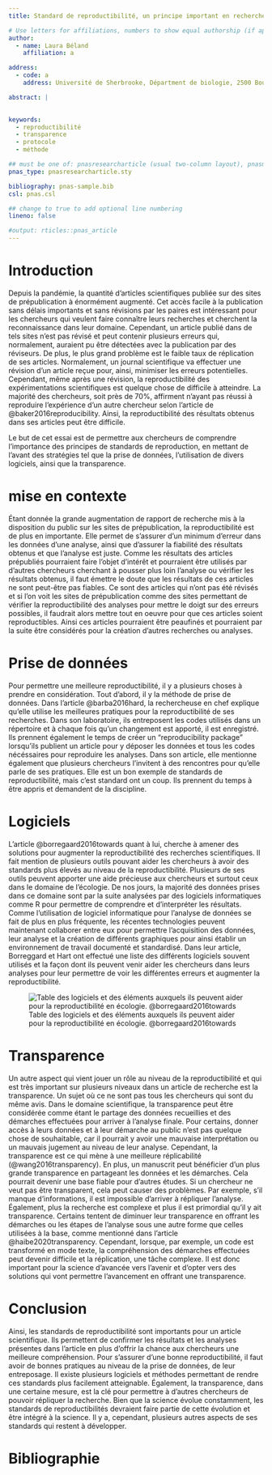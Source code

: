 ```yaml
---
title: Standard de reproductibilité, un principe important en recherche.   

# Use letters for affiliations, numbers to show equal authorship (if applicable) and to indicate the corresponding author
author:
  - name: Laura Béland
    affiliation: a

address:
  - code: a
    address: Université de Sherbrooke, Départment de biologie, 2500 Boulevard de l'Université, Sherbrooke, Québec, J1K 2R1

abstract: |
  

keywords:
  - reproductibilité
  - transparence
  - protocole
  - méthode

## must be one of: pnasresearcharticle (usual two-column layout), pnasmathematics (one column layout), or pnasinvited (invited submissions only)
pnas_type: pnasresearcharticle.sty

bibliography: pnas-sample.bib
csl: pnas.csl

## change to true to add optional line numbering
lineno: false

#output: rticles::pnas_article
---
```


# Introduction

Depuis la pandémie, la quantité d'articles scientifiques publiée sur des sites de prépublication à énormément augmenté. Cet accès facile à la publication sans délais importants et sans révisions par les paires est intéressant pour les chercheurs qui veulent faire connaître leurs recherches et cherchent la reconnaissance dans leur domaine. Cependant, un article publié dans de tels sites n'est pas révisé et peut contenir plusieurs erreurs qui, normalement, auraient pu être détectées avec la publication par des réviseurs. De plus, le plus grand problème est le faible taux de réplication de ses articles. Normalement, un journal scientifique va effectuer une révision d'un article reçue pour, ainsi, minimiser les erreurs potentielles. Cependant, même après une révision, la reproductibilité des expérimentations scientifiques est quelque chose de difficile à atteindre. La majorité des chercheurs, soit près de 70%, affirment n'ayant pas réussi à reproduire l'expérience d'un autre chercheur selon l'article de @baker2016reproducibility. Ainsi, la reproductibilité des résultats obtenus dans ses articles peut être difficile.

Le but de cet essai est de permettre aux chercheurs de comprendre l'importance des principes de standards de reproduction, en mettant de l'avant des stratégies tel que la prise de données, l'utilisation de divers logiciels, ainsi que la transparence.

# mise en contexte

Étant donnée la grande augmentation de rapport de recherche mis à la disposition du public sur les sites de prépublication, la reproductibilité est de plus en importante. Elle permet de s'assurer d'un minimum d'erreur dans les données d'une analyse, ainsi que d'assurer la fiabilité des résultats obtenus et que l'analyse est juste. Comme les résultats des articles prépubliés pourraient faire l'objet d'intérêt et pourraient être utilisés par d'autres chercheurs cherchant à pousser plus loin l'analyse ou vérifier les résultats obtenus, il faut émettre le doute que les résultats de ces articles ne sont peut-être pas fiables. Ce sont des articles qui n'ont pas été révisés et si l'on voit les sites de prépublication comme des sites permettant de vérifier la reproductibilité des analyses pour mettre le doigt sur des erreurs possibles, il faudrait alors mettre tout en oeuvre pour que ces articles soient reproductibles. Ainsi ces articles pourraient être peaufinés et pourraient par la suite être considérés pour la création d'autres recherches ou analyses.

# Prise de données

Pour permettre une meilleure reproductibilité, il y a plusieurs choses à prendre en considération. Tout d'abord, il y la méthode de prise de données. Dans l'article @barba2016hard, la rechercheuse en chef explique qu'elle utilise les meilleures pratiques pour la reproductibilité de ses recherches. Dans son laboratoire, ils entreposent les codes utilisés dans un répertoire et à chaque fois qu'un changement est apporté, il est enregistré. Ils prennent également le temps de créer un "reproducibility package" lorsqu'ils publient un article pour y déposer les données et tous les codes nécéssaires pour reproduire les analyses. Dans son article, elle mentionne également que plusieurs chercheurs l'invitent à des rencontres pour qu'elle parle de ses pratiques. Elle est un bon exemple de standards de reproductibilité, mais c'est standard ont un coup. Ils prennent du temps à être appris et demandent de la discipline.

# Logiciels

L'article @borregaard2016towards quant à lui, cherche à amener des solutions pour augmenter la reproductibilité des recherches scientifiques. Il fait mention de plusieurs outils pouvant aider les chercheurs à avoir des standards plus élevés au niveau de la reproductibilité. Plusieurs de ses outils peuvent apporter une aide précieuse aux chercheurs et surtout ceux dans le domaine de l'écologie. De nos jours, la majorité des données prises dans ce domaine sont par la suite analysées par des logiciels informatiques comme R pour permettre de comprendre et d'interpréter les résultats. Comme l'utilisation de logiciel informatique pour l'analyse de données se fait de plus en plus fréquente, les récentes technologies peuvent maintenant collaborer entre eux pour permettre l'acquisition des données, leur analyse et la création de différents graphiques pour ainsi établir un environnement de travail documenté et standardisé. Dans leur article, Borreggard et Hart ont effectué une liste des différents logiciels souvent utilisés et la façon dont ils peuvent venir aider les chercheurs dans leurs analyses pour leur permettre de voir les différentes erreurs et augmenter la reproductibilité.

![Table des logiciels et des éléments auxquels ils peuvent aider pour la reproductibilité en écologie. @borregaard2016towards](images/Borregaard2016.png)

# Transparence

Un autre aspect qui vient jouer un rôle au niveau de la reproductibilité et qui est très important sur plusieurs niveaux dans un article de recherche est la transparence. Un sujet où ce ne sont pas tous les chercheurs qui sont du même avis. Dans le domaine scientifique, la transparence peut être considérée comme étant le partage des données recueillies et des démarches effectuées pour arriver à l'analyse finale. Pour certains, donner accès à leurs données et à leur démarche au public n'est pas quelque chose de souhaitable, car il pourrait y avoir une mauvaise interprétation ou un mauvais jugement au niveau de leur analyse. Cependant, la transparence est ce qui mène à une meilleure réplicabilité (@wang2016transparency). En plus, un manuscrit peut bénéficier d'un plus grande transparence en partageant les données et les démarches. Cela pourrait devenir une base fiable pour d'autres études. Si un chercheur ne veut pas être transparent, cela peut causer des problèmes. Par exemple, s'il manque d'informations, il est impossible d'arriver à répliquer l'analyse. Également, plus la recherche est complexe et plus il est primordial qu'il y ait transparence. Certains tentent de diminuer leur transparence en offrant les démarches ou les étapes de l'analyse sous une autre forme que celles utilisées à la base, comme mentionné dans l'article @haibe2020transparency. Cependant, lorsque, par exemple, un code est transformé en mode texte, la compréhension des démarches effectuées peut devenir difficile et la réplication, une tâche complexe. Il est donc important pour la science d'avancée vers l'avenir et d'opter vers des solutions qui vont permettre l'avancement en offrant une transparence.

# Conclusion

Ainsi, les standards de reproductibilité sont importants pour un article scientifique. Ils permettent de confirmer les résultats et les analyses présentes dans l'article en plus d'offrir la chance aux chercheurs une meilleure compréhension. Pour s'assurer d'une bonne reproductibilité, il faut avoir de bonnes pratiques au niveau de la prise de données, de leur entreposage. Il existe plusieurs logiciels et méthodes permettant de rendre ces standards plus facilement atteignable. Également, la transparence, dans une certaine mesure, est la clé pour permettre à d'autres chercheurs de pouvoir répliquer la recherche. Bien que la science évolue constamment, les standards de reproductibilités devraient faire partie de cette évolution et être intégré à la science. Il y a, cependant, plusieurs autres aspects de ses standards qui restent à développer.

\newpage

# Bibliographie {.unnumbered}

